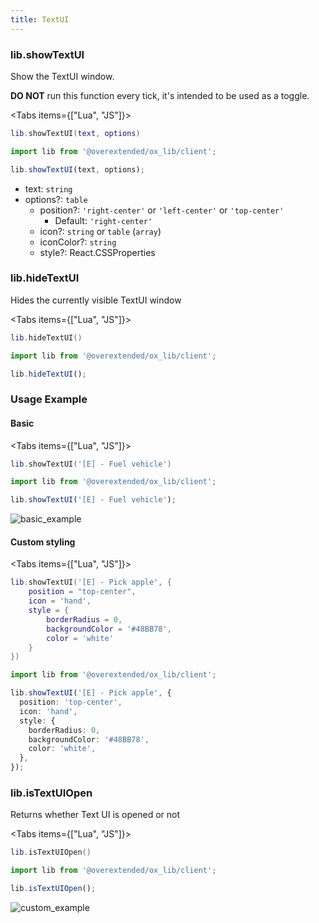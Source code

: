```yaml
---
title: TextUI
---
```



### lib.showTextUI

Show the TextUI window.

<Callout type="warning">

**DO NOT** run this function every tick, it's intended to be used as a toggle.

</Callout>

<Tabs items={["Lua", "JS"]}>
<Tab>

```lua
lib.showTextUI(text, options)
```

</Tab>
<Tab>

```ts
import lib from '@overextended/ox_lib/client';

lib.showTextUI(text, options);
```

</Tab>
</Tabs>

- text: `string`
- options?: `table`
  - position?: `'right-center'` or `'left-center'` or `'top-center'`
    - Default: `'right-center'`
  - icon?: `string` or `table` (`array`)
  - iconColor?: `string`
  - style?: React.CSSProperties

### lib.hideTextUI

Hides the currently visible TextUI window

<Tabs items={["Lua", "JS"]}>
<Tab>

```lua
lib.hideTextUI()
```

</Tab>
<Tab>

```ts
import lib from '@overextended/ox_lib/client';

lib.hideTextUI();
```

</Tab>
</Tabs>

### Usage Example

#### Basic

<Tabs items={["Lua", "JS"]}>
<Tab>

```lua
lib.showTextUI('[E] - Fuel vehicle')
```

</Tab>
<Tab>

```ts
import lib from '@overextended/ox_lib/client';

lib.showTextUI('[E] - Fuel vehicle');
```

</Tab>
</Tabs>

![basic_example](https://i.imgur.com/uZS40fD.png)

#### Custom styling

<Tabs items={["Lua", "JS"]}>
<Tab>

```lua
lib.showTextUI('[E] - Pick apple', {
    position = "top-center",
    icon = 'hand',
    style = {
        borderRadius = 0,
        backgroundColor = '#48BB78',
        color = 'white'
    }
})
```

</Tab>
<Tab>

```ts
import lib from '@overextended/ox_lib/client';

lib.showTextUI('[E] - Pick apple', {
  position: 'top-center',
  icon: 'hand',
  style: {
    borderRadius: 0,
    backgroundColor: '#48BB78',
    color: 'white',
  },
});
```

</Tab>
</Tabs>

### lib.isTextUIOpen

Returns whether Text UI is opened or not

<Tabs items={["Lua", "JS"]}>
<Tab>

```lua
lib.isTextUIOpen()
```

</Tab>
<Tab>

```ts
import lib from '@overextended/ox_lib/client';

lib.isTextUIOpen();
```

</Tab>
</Tabs>


![custom_example](https://i.imgur.com/sy9lPC0.png)

